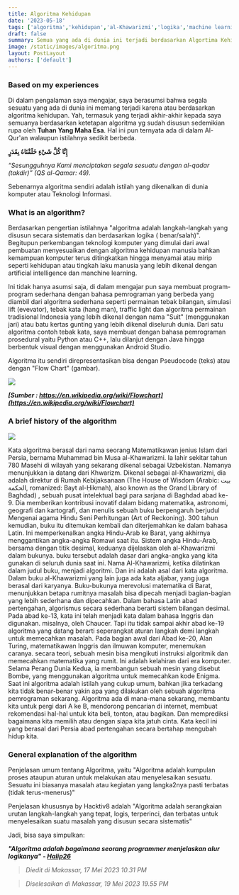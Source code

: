 ```yaml
---
title: Algoritma Kehidupan
date: '2023-05-18'
tags: ['algoritma','kehidupan','al-Khawarizmi','logika','machine learning']
draft: false
summary: Semua yang ada di dunia ini terjadi berdasarkan Algortima Kehidupan
image: /static/images/algoritma.png
layout: PostLayout
authors: ['default']
---
```

### Based on my experiences

Di dalam pengalaman saya mengajar, saya berasumsi bahwa segala sesuatu yang ada di dunia ini memang terjadi karena atau berdasarkan algoritma kehidupan. Yah, termasuk yang terjadi akhir-akhir kepada saya semuanya berdasarkan ketetapan algoritma yg sudah disusun sedemikian rupa oleh **Tuhan Yang Maha Esa**. Hal ini pun ternyata ada di dalam Al-Qur'an walaupun istilahnya sedikit berbeda.

 **إِنَّا كُلَّ شَيْءٍ خَلَقْنَاهُ بِقَدَرٍ**

*“Sesungguhnya Kami menciptakan segala sesuatu dengan al-qadar (takdir)” (QS al-Qamar: 49).*

Sebenarnya algoritma sendiri adalah istilah yang dikenalkan di dunia komputer atau Teknologi Informasi.

### What is an algorithm?

Berdasarkan pengertian istilahnya "algoritma adalah langkah-langkah yang disusun secara sistematis dan berdasarkan logika ( benar/salah)". Begitupun perkembangan teknologi komputer yang dimulai dari awal pembuatan menyesuaikan dengan algoritma kehidupan manusia bahkan kemampuan komputer terus ditingkatkan hingga menyamai atau mirip seperti kehidupan atau tingkah laku manusia yang lebih dikenal dengan artificial intelligence dan manchine learning.

Ini tidak hanya asumsi saja, di dalam mengajar pun saya membuat program-program sederhana dengan bahasa pemrograman yang berbeda yang diambil dari algoritma sederhana seperti permainan tebak bilangan, simulasi lift (evevator), tebak kata (hang man), traffic light dan algoritma permainan tradisional Indonesia yang lebih dikenal dengan nama "Suit" (menggunakan jari) atau batu kertas gunting yang lebih dikenal diseluruh dunia. Dari satu algoritma contoh tebak kata, saya membuat dengan bahasa pemrograman prosedural yaitu Python atau C++, lalu dilanjut dengan Java hingga berbentuk visual dengan menggunakan Android Studio.

Algoritma itu sendiri direpresentasikan bisa dengan Pseudocode (teks) atau dengan "Flow Chart" (gambar).

<img src="https://upload.wikimedia.org/wikipedia/commons/9/91/LampFlowchart.svg"/>

 ***[Sumber : https://en.wikipedia.org/wiki/Flowchart](https://en.wikipedia.org/wiki/Flowchart)***

### A brief history of the algorithm

<img src="https://mmc.tirto.id/image/otf/700x0/2017/05/27/Ilustrasi-muhammad-ibn-musa-IST_ratio-16x9.jpg"/>

Kata algoritma berasal dari nama seorang Matematikawan jenius Islam dari Persia, bernama Muhammad bin Musa al-Khawarizmi. Ia lahir sekitar tahun 780 Masehi di wilayah yang sekarang dikenal sebagai Uzbekistan. Namanya menunjukkan ia datang dari Khwarizm. Dikenal sebagai al-Khawarizmi, dia adalah direktur di Rumah Kebijaksanaan (The House of Wisdom (Arabic: بيت الحكمة, romanized: Bayt al-Ḥikmah), also known as the Grand Library of Baghdad) , sebuah pusat intelektual bagi para sarjana di Baghdad abad ke-9. Dia memberikan kontribusi inovatif dalam bidang matematika, astronomi, geografi dan kartografi, dan menulis sebuah buku berpengaruh berjudul Mengenai agama Hindu Seni Perhitungan (Art of Reckoning). 300 tahun kemudian, buku itu ditemukan kembali dan diterjemahkan ke dalam bahasa Latin. Ini memperkenalkan angka Hindu-Arab ke Barat, yang akhirnya menggantikan angka-angka Romawi saat itu.
Sistem angka Hindu-Arab, bersama dengan titik desimal, keduanya dijelaskan oleh al-Khawarizmi dalam bukunya. buku tersebut adalah dasar dari angka-angka yang kita gunakan di seluruh dunia saat ini.
Nama Al-Khawarizmi, ketika dilatinkan dalam judul buku, menjadi algoritmi. Dan ini adalah asal dari kata algoritma. Dalam buku al-Khawarizmi yang lain juga ada kata aljabar, yang juga berasal dari karyanya. Buku-bukunya merevolusi matematika di Barat, menunjukkan betapa rumitnya masalah bisa dipecah menjadi bagian-bagian yang lebih sederhana dan dipecahkan.
Dalam bahasa Latin abad pertengahan, algorismus secara sederhana berarti sistem bilangan desimal. Pada abad ke-13, kata ini telah menjadi kata dalam bahasa Inggris dan digunakan. misalnya, oleh Chaucer. Tapi itu tidak sampai akhir abad ke-19 algoritma yang datang berarti seperangkat aturan langkah demi langkah untuk memecahkan masalah.
Pada bagian awal dari Abad ke-20, Alan Turing, matematikawan Inggris dan ilmuwan komputer, menemukan caranya. secara teori, sebuah mesin bisa mengikuti instruksi algoritmik dan memecahkan matematika yang rumit. Ini adalah kelahiran dari era komputer. Selama Perang Dunia Kedua, ia membangun sebuah mesin yang disebut Bombe, yang menggunakan algoritma untuk memecahkan kode Enigma. Saat ini algoritma adalah istilah yang cukup umum, bahkan jika terkadang kita tidak benar-benar yakin apa yang dilakukan oleh sebuah algoritma pemrograman sekarang.
Algoritma ada di mana-mana sekarang, membantu kita untuk pergi dari A ke B, mendorong pencarian di internet, membuat rekomendasi hal-hal untuk kita beli, tonton, atau bagikan. Dan memprediksi bagaimana kita memilih atau dengan siapa kita jatuh cinta. Kata kecil ini yang berasal dari Persia abad pertengahan secara bertahap mengubah hidup kita.

### General explanation of the algorithm

Penjelasan umum tentang Algoritma, yaitu
"Algoritma adalah kumpulan proses ataupun aturan untuk melakukan atau menyelesaikan sesuatu. Sesuatu ini biasanya masalah atau kegiatan yang langka2nya pasti terbatas (tidak terus-menerus)"

Penjelasan khususnya by Hacktiv8 adalah
"Algoritma adalah serangkaian urutan langkah-langkah yang tepat, logis, terperinci, dan terbatas untuk menyelesaikan suatu masalah yang disusun secara sistematis"

Jadi, bisa saya simpulkan:

***"Algoritma adalah bagaimana seorang programmer menjelaskan alur logikanya" - [Halip26](https://halip26.github.io/)***

>*Diedit di Makassar, 17 Mei 2023 10.31 PM*

>*Diselesaikan di Makassar, 19 Mei 2023 19.55 PM*
